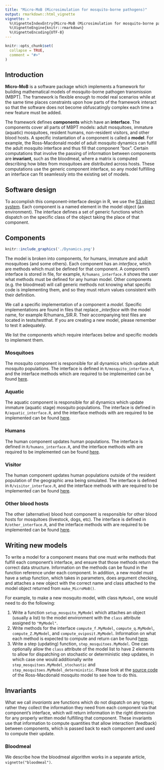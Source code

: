 ```yaml
---
title: "Micro-MoB (Microsimulation for mosquito-borne pathogens)"
output: rmarkdown::html_vignette
vignette: >
  %\VignetteIndexEntry{Micro-MoB (Microsimulation for mosquito-borne pathogens)}
  %\VignetteEngine{knitr::rmarkdown}
  %\VignetteEncoding{UTF-8}
---
```


```r
knitr::opts_chunk$set(
  collapse = TRUE,
  comment = "#>"
)
```

## Introduction

**Micro-MoB** is a software package which implements a framework for building mathematical models of
mosquito-borne pathogen transmission (MBPT). The framework is flexible enough to model real scenarios while at the same time places constraints upon how parts of the framework interact so that the software does not become obfuscatingly complex each time a new feature must be added. 

The framework defines **components** which have an **interface**. The components cover all parts of MBPT models: adult mosquitoes, immature (aquatic) mosquitoes,
resident humans, non-resident visitors, and other blood hosts. A specific instantation of a component is called a **model**.
For example, the Ross-Macdonald model of adult mosquito dynamics can fulfill the adult mosquito interface and thus fill that
component "box". Certain computations that involve the passing of information between components are **invariant**, such as the bloodmeal,
where a matrix is computed describing how bites from mosquitoes are distributed across hosts. These computations use the 
generic component interface, so any model fulfilling an interface can fit seamlessly into the existing set of models.

## Software design

To accomplish this component-interface design in R, we use the [S3 object system](http://adv-r.had.co.nz/S3.html).
Each component is a named element in the model object (an environment). The interface
defines a set of generic functions which dispatch on the specific class of the object
taking the place of that component.

## Components

```r
knitr::include_graphics('./Dynamics.png')
```

The model is broken into components, for humans, immature and adult mosquitoes (and some others).
Each component has an _interface_, which are methods which must be defined for that
component. A component's interface is stored in file, for example, `R/humans_interface.R`
shows the user what methods must be defined for any human model. Other components (e.g. the bloodmeal)
will call generic methods not knowing what specific code is implementing them, and so
they must return values consistent with their definition.

We call a specific implementation of a component a _model_.
Specific implementations are found in files that replace _\_interface_ with the
model name, for example R/humans_SIR.R. Their accompanying test files are located in
tests/testthat. If you are creating a new model, please remember to test it
adequately.

We list the components which require interfaces below and specific models
to implement them.

### Mosquitoes

The mosquito component is responsible for all dynamics which update adult mosquito
populations. The interface is defined in `R/mosquito_interface.R`, and the interface
methods which are required to be implemented can be found [here](https://dd-harp.github.io/MicroMoB/reference/index.html#adult-mosquito-component).

### Aquatic

The aquatic component is responsible for all dynamics which update immature (aquatic
stage) mosquito populations. The interface is defined in `R/aquatic_interface.R`,
and the interface methods with are required to be implemented can be found [here](https://dd-harp.github.io/MicroMoB/reference/index.html#aquatic-immature-mosquito-component).

### Humans

The human component updates human populations. The interface is defined in `R/humans_interface.R`,
and the interface methods with are required to be implemented can be found [here](https://dd-harp.github.io/MicroMoB/reference/index.html#human-component).

### Visitor

The human component updates human populations outside of the resident population of the geographic area being simulated. 
The interface is defined in `R/visitor_interface.R`, and the interface methods with are required to be implemented can be found [here](https://dd-harp.github.io/MicroMoB/reference/index.html#visitor-component).

### Other blood hosts

The other (alternative) blood host component is responsible for other blood hosts for 
mosquitoes (livestock, dogs, etc). The interface is defined in `R/other_interface.R`,
and the interface methods with are required to be implemented can be found [here](https://dd-harp.github.io/MicroMoB/reference/index.html#alternative-blood-hosts-component).

## Writing new models

To write a model for a component means that one must write methods that fulfill
each component's interface, and ensure that those methods return the correct
data structure. Information on the methods can be found in the function reference
under each component. In addition, a new model must have a setup function,
which takes in parameters, does argument checking, and attaches a new object with
the correct name and class attached to the model object returned from `make_MicroMoB()`.

For example, to make a new mosquito model, with class `MyModel`, one would need
to do the following:
  
  1. Write a function `setup_mosquito_MyModel` which attaches an object (usually a list)
  to the model environment with the `class` attribute assigned to `"MyModel"`.
  2. Write methods for the interface `compute_f.MyModel`, `compute_q.MyModel`,
  `compute_Z.MyModel`, and `compute_oviposit.MyModel`. Information on what each
  method is expected to compute and return can be found [here](https://dd-harp.github.io/MicroMoB/reference/index.html#adult-mosquito-component).
  3. Write a step (updating) function, `step_mosquitoes.MyModel`. One can optionally
  allow the `class` attribute of the model list to have 2 elements to allow for dispatching
  on stochastic or deterministic step updates, in which case one would additionally write
  `step_mosquitoes.MyModel_stochastic` and `step_mosquitoes.MyModel_deterministic`.
  Please look at the [source code](https://github.com/dd-harp/MicroMoB/blob/HEAD/R/mosquito_RM.R)
  of the Ross-Macdonald mosquito model to see how to do this.

## Invariants

What we call _invariants_ are functions which do not dispatch on any types; rather
they collect the information they need from each component via that component's
interface, which will return information in the right dimension for any properly
written model fulfilling that component. These invariants use that information to
compute quantities that allow interaction (feedback) between components, which
is passed back to each component and used to compute their update.

### Bloodmeal

We describe how the bloodmeal algorithm works in a separate article, `vignette("bloodmeal")`.

